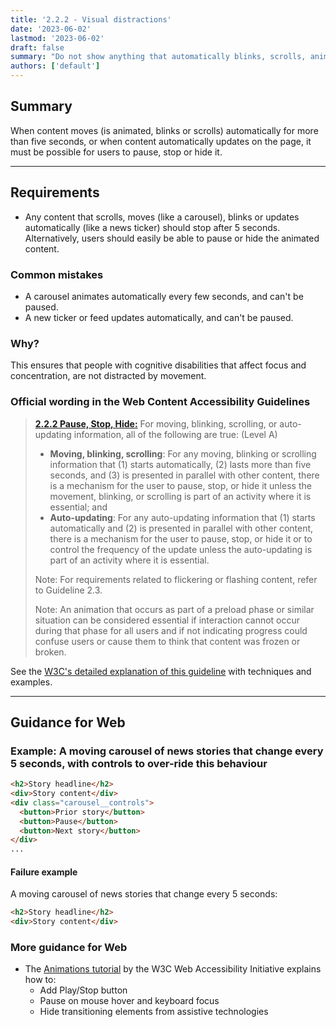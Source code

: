 ```yaml
---
title: '2.2.2 - Visual distractions'
date: '2023-06-02'
lastmod: '2023-06-02'
draft: false
summary: "Do not show anything that automatically blinks, scrolls, animates or updates frequently if it lasts more than 5 seconds. Or give people a way to stop it."
authors: ['default']
---
```


## Summary

When content moves (is animated, blinks or scrolls) automatically for more than five seconds, or when content automatically updates on the page, it must be possible for users to pause, stop or hide it.

---

## Requirements

* Any content that scrolls, moves (like a carousel), blinks or updates automatically (like a news ticker) should stop after 5 seconds. Alternatively, users should easily be able to pause or hide the animated content.

### Common mistakes

* A carousel animates automatically every few seconds, and can't be paused.
* A new ticker or feed updates automatically, and can't be paused.

### Why?

This ensures that people with cognitive disabilities that affect focus and concentration, are not distracted by movement.

### Official wording in the Web Content Accessibility Guidelines

> [**2.2.2 Pause, Stop, Hide:**](https://www.w3.org/TR/UNDERSTANDING-WCAG20/time-limits-pause.html) For moving, blinking, scrolling, or auto-updating information, all of the following are true: (Level A)
>
> * **Moving, blinking, scrolling**: For any moving, blinking or scrolling information that (1) starts automatically, (2) lasts more than five seconds, and (3) is presented in parallel with other content, there is a mechanism for the user to pause, stop, or hide it unless the movement, blinking, or scrolling is part of an activity where it is essential; and
> * **Auto-updating**: For any auto-updating information that (1) starts automatically and (2) is presented in parallel with other content, there is a mechanism for the user to pause, stop, or hide it or to control the frequency of the update unless the auto-updating is part of an activity where it is essential.
>
> Note: For requirements related to flickering or flashing content, refer to Guideline 2.3.
>
> Note: An animation that occurs as part of a preload phase or similar situation can be considered essential if interaction cannot occur during that phase for all users and if not indicating progress could confuse users or cause them to think that content was frozen or broken.

See the [W3C's detailed explanation of this guideline](https://www.w3.org/TR/UNDERSTANDING-WCAG20/time-limits-pause.html) with techniques and examples.

---

## Guidance for Web

### Example: A moving carousel of news stories that change every 5 seconds, with controls to over-ride this behaviour

```html
<h2>Story headline</h2>
<div>Story content</div>
<div class="carousel__controls">
  <button>Prior story</button>
  <button>Pause</button>
  <button>Next story</button>
</div>
...
```

#### Failure example

A moving carousel of news stories that change every 5 seconds:

```html
<h2>Story headline</h2>
<div>Story content</div>
```

### More guidance for Web

* The [Animations tutorial](https://www.w3.org/WAI/tutorials/carousels/animations/) by the W3C Web Accessibility Initiative explains how to:
  * Add Play/Stop button
  * Pause on mouse hover and keyboard focus
  * Hide transitioning elements from assistive technologies
